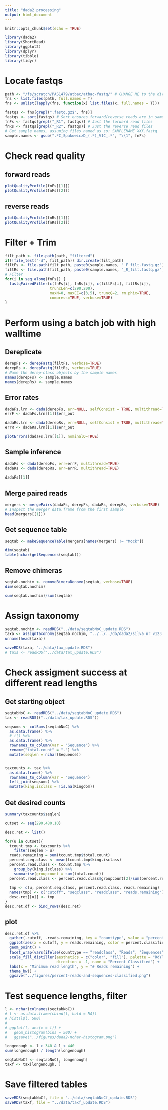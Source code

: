 ---
title: "dada2 processing"
output: html_document
---

```{r setup, include=FALSE}
knitr::opts_chunk$set(echo = TRUE)

library(dada2)
library(ShortRead)
library(ggplot2)
library(dplyr)
library(tibble)
library(tidyr)
```

# Locate fastqs
```{r}
path <- "/fs/scratch/PAS1479/atbac/atbac-fastq/" # CHANGE ME to the directory containing the fastq files after unzipping.
fns <- list.files(path, full.names = T)
fns <- unlist(lapply(fns, function(x) list.files(x, full.names = T)))

fastqs <- fns[grepl(".fastq.gz$", fns)]
fastqs <- sort(fastqs) # Sort ensures forward/reverse reads are in same order
fnFs <- fastqs[grepl("_R1", fastqs)] # Just the forward read files
fnRs <- fastqs[grepl("_R2", fastqs)] # Just the reverse read files
# Get sample names, assuming files named as so: SAMPLENAME_XXX.fastq
sample.names <- gsub(".*C_SpakowiczD_(.*)_V1C_.*", "\\1", fnFs)
```

# Check read quality

## forward reads
```{r}
plotQualityProfile(fnFs[[1]])
plotQualityProfile(fnFs[[2]])
```

## reverse reads
```{r}
plotQualityProfile(fnRs[[1]])
plotQualityProfile(fnRs[[2]])
```

# Filter + Trim
```{r}
filt_path <- file.path(path, "filtered")
if(!file_test("-d", filt_path)) dir.create(filt_path)
filtFs <- file.path(filt_path, paste0(sample.names, "_F_filt.fastq.gz"))
filtRs <- file.path(filt_path, paste0(sample.names, "_R_filt.fastq.gz"))
# Filter
for(i in seq_along(fnFs)) {
  fastqPairedFilter(c(fnFs[i], fnRs[i]), c(filtFs[i], filtRs[i]),
                    truncLen=c(290,200), 
                    maxN=0, maxEE=c(3,5), truncQ=2, rm.phix=TRUE,
                    compress=TRUE, verbose=TRUE)
}
```


# Perform using a batch job with high walltime
## Dereplicate

```{r}
derepFs <- derepFastq(filtFs, verbose=TRUE)
derepRs <- derepFastq(filtRs, verbose=TRUE)
# Name the derep-class objects by the sample names
names(derepFs) <- sample.names
names(derepRs) <- sample.names
```

## Error rates
```{r}
dadaFs.lrn <- dada(derepFs, err=NULL, selfConsist = TRUE, multithread=TRUE)
errF <- dadaFs.lrn[[1]]$err_out

dadaRs.lrn <- dada(derepRs, err=NULL, selfConsist = TRUE, multithread=TRUE)
errR <- dadaRs.lrn[[1]]$err_out

plotErrors(dadaFs.lrn[[1]], nominalQ=TRUE)
```

## Sample inference
```{r}
dadaFs <- dada(derepFs, err=errF, multithread=TRUE)
dadaRs <- dada(derepRs, err=errR, multithread=TRUE)

dadaFs[[1]]
```

## Merge paired reads
```{r}
mergers <- mergePairs(dadaFs, derepFs, dadaRs, derepRs, verbose=TRUE)
# Inspect the merger data.frame from the first sample
head(mergers[[1]])
```

## Get sequence table

```{r}
seqtab <- makeSequenceTable(mergers[names(mergers) != "Mock"])

dim(seqtab)
table(nchar(getSequences(seqtab)))
```

## Remove chimeras
```{r}
seqtab.nochim <- removeBimeraDenovo(seqtab, verbose=TRUE)
dim(seqtab.nochim)

sum(seqtab.nochim)/sum(seqtab)
```

# Assign taxonomy
```{r}
seqtab.nochim <- readRDS("../data/seqtabNoC_update.RDS")
taxa <- assignTaxonomy(seqtab.nochim, "../../../db/dada2/silva_nr_v123_train_set.fa.gz")
unname(head(taxa))

saveRDS(taxa, "../data/tax_update.RDS")
# taxa <- readRDS("../data/tax_update.RDS")
```




# Check assigment success at different read lengths

## Get starting object

```{r}
seqtabNoC <- readRDS("../data/seqtabNoC_update.RDS")
tax <- readRDS(("../data/tax_update.RDS"))

seqsums <- colSums(seqtabNoC) %>%
  as.data.frame() %>%
  # t() %>%
  as.data.frame() %>%
  rownames_to_column(var = "Sequence") %>%
  rename("total.count" = ".") %>%
  mutate(seqlen = nchar(Sequence))


taxcounts <- tax %>%
  as.data.frame() %>%
  rownames_to_column(var = "Sequence")
  left_join(seqsums) %>%
  mutate(king.isclass = !is.na(Kingdom))
```
## Get desired counts

```{r}
summary(taxcounts$seqlen)

cutset <- seq(290,480,10)

desc.ret <- list()

for(u in cutset){
  tcount.tmp <- taxcounts %>%
    filter(seqlen > u)
  reads.remaining = sum(tcount.tmp$total.count)
  percent.seq.class <- mean(tcount.tmp$king.isclass)
  percent.read.class <- tcount.tmp %>%
    group_by(king.isclass) %>%
    summarise(groupcount = sum(total.count))
  percent.read.class <- percent.read.class$groupcount[2]/sum(percent.read.class$groupcount)
  
  tmp <- c(u, percent.seq.class, percent.read.class, reads.remaining)
  names(tmp) <- c("cutoff", "seqclass", "readclass", "reads.remaining")
  desc.ret[[u]] <- tmp
}
desc.ret.df <- bind_rows(desc.ret)
```

## plot

```{r}
desc.ret.df %>%
  gather(-cutoff, -reads.remaining, key = "counttype", value = "percent.classified") %>%
  ggplot(aes(x = cutoff, y = reads.remaining, color = percent.classified)) +
  geom_point() +
  facet_wrap(vars(ifelse(counttype == "readclass", "Reads", "Sequences"))) +
  scale_fill_distiller(aesthetics = c("color", "fill"), palette = "RdYlBu",
                       direction = -1, name = "Percent Classified") +
  labs(x = "Minimum read length", y = "# Reads remaining") +
  theme_bw() +
  ggsave("../figures/percent-reads-and-sequences-classified.png")
```

# Test sequence lengths, filter
```{r}
l <- nchar(colnames(seqtabNoC))
# l <- as.data.frame(cbind(l, hold = NA))
# hist(l$l, 500)
# 
# ggplot(l, aes(x = l)) +
#   geom_histogram(bins = 500) +
#   ggsave("../figures/dada2-nchar-histogram.png")
```

```{r}
longenough <- l > 340 & l < 440
sum(longenough) / length(longenough)

seqtabNoCf <- seqtabNoC[, longenough]
taxf <- tax[longenough, ]
```

# Save filtered tables
```{r}
saveRDS(seqtabNoCf, file = "../data/seqtabNoCf_update.RDS")
saveRDS(taxf, file = "../data/taxf_update.RDS")
```



